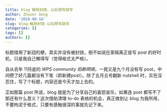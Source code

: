 ```yaml
---
title: blog 解除封锁，以后想写就写
author: Zhuoer Dong
date: '2020-08-18'
slug: blog-解除封锁-以后想写就写
categories: []
tags: []
authors: []
---
```




标题借用了新冠的梗，其实并没有被封锁，倒不如说在家隔离正是写 post 的好时机，只是我自己懒得写（觉得格式太严格）。

自从去年 11月底的 _WPS community 掐断网络_，一晃又是九个月没有写 post，中间攒了好几篇都没有下笔（即新建post）。除了五月五号翻新 nutshell 时，实在沒忍住，写了个标题，内容还是今天才加上去的。

正如那篇 post 所说，blog 就是为了分享自己的喜怒哀乐，如果连 post 都写不了那还有什么意义？这次借助清理 to-do 表格的机会，真正做到让 blog 为我所用，不要拘泥于格式，只要有感触很深的事就先记下来。

